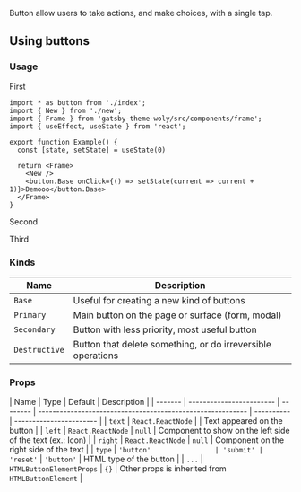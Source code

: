 
Button allow users to take actions, and make choices, with a single tap.

## Using buttons

<ButtonImage />

### Usage

First

```tsx playground
import * as button from './index';
import { New } from './new';
import { Frame } from 'gatsby-theme-woly/src/components/frame';
import { useEffect, useState } from 'react';

export function Example() {
  const [state, setState] = useState(0)

  return <Frame>
    <New />
    <button.Base onClick={() => setState(current => current + 1)}>Demooo</button.Base>
  </Frame>
}
```

Second

<Frame>
  <New />
  <button.Base />
</Frame>

Third

<Frame>
  <New />
  <button.Base />
</Frame>

### Kinds

| Name          | Description                                                 |
| ------------- | ----------------------------------------------------------- |
| `Base`        | Useful for creating a new kind of buttons                   |
| `Primary`     | Main button on the page or surface (form, modal)            |
| `Secondary`   | Button with less priority, most useful button               |
| `Destructive` | Button that delete something, or do irreversible operations |

### Props

| Name    | Type                     | Default  | Description                                                |
| ------- | ------------------------ | -------- | ---------------------------------------------------------- | ---------- | ----------------------- |
| `text`  | `React.ReactNode`        |          | Text appeared on the button                                |
| `left`  | `React.ReactNode`        | `null`   | Component to show on the left side of the text (ex.: Icon) |
| `right` | `React.ReactNode`        | `null`   | Component on the right side of the text                    |
| `type`  | `'button'                | 'submit' | 'reset'`                                                   | `'button'` | HTML type of the button |
| `...`   | `HTMLButtonElementProps` | `{}`     | Other props is inherited from `HTMLButtonElement`          |

